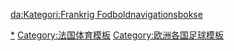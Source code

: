 [[Category:法国足球|*]]
[[Category:法国体育模板|Category:法国体育模板]]
[[Category:欧洲各国足球模板|Category:欧洲各国足球模板]]

[[da:Kategori:Frankrig_Fodboldnavigationsbokse|da:Kategori:Frankrig Fodboldnavigationsbokse]]